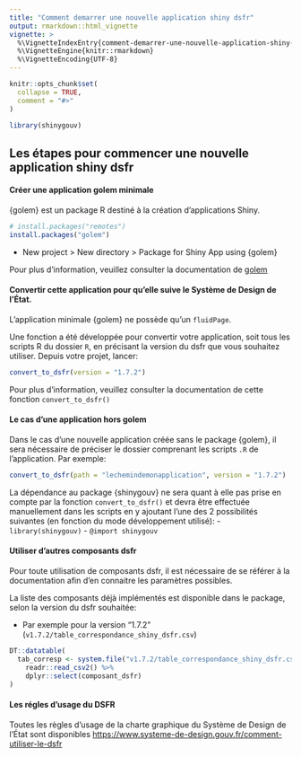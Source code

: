 ```yaml
---
title: "Comment demarrer une nouvelle application shiny dsfr"
output: rmarkdown::html_vignette
vignette: >
  %\VignetteIndexEntry{comment-demarrer-une-nouvelle-application-shiny-dsfr}
  %\VignetteEngine{knitr::rmarkdown}
  %\VignetteEncoding{UTF-8}
---
```


```r
knitr::opts_chunk$set(
  collapse = TRUE,
  comment = "#>"
)
```

```r
library(shinygouv)
```

<!-- WARNING - This vignette is generated by {fusen} from /dev/flat_new_app_dsfr.Rmd: do not edit by hand -->

## Les étapes pour commencer une nouvelle application shiny dsfr

#### Créer une application golem minimale

{golem} est un package R destiné à la création d'applications Shiny.


```r
# install.packages("remotes")
install.packages("golem")
```

+  New project > New directory > Package for Shiny App using {golem} 

Pour plus d'information, veuillez consulter la documentation de [golem](https://thinkr-open.github.io/golem/articles/a_start.html)


#### Convertir cette application pour qu'elle suive le Système de Design de l'État.

L'application minimale {golem} ne possède qu'un `fluidPage`.

Une fonction a été développée pour convertir votre application, soit tous les scripts R du dossier `R`, en précisant la version du dsfr que vous souhaitez utiliser.
Depuis votre projet, lancer: 


```r
convert_to_dsfr(version = "1.7.2")
```

Pour plus d'information, veuillez consulter la documentation de cette fonction `convert_to_dsfr()`



#### Le cas d'une application hors golem

Dans le cas d'une nouvelle application créée sans le package {golem}, il sera nécessaire de préciser le dossier comprenant les scripts `.R` de l'application.
Par exemple: 


```r
convert_to_dsfr(path = "lechemindemonapplication", version = "1.7.2")
```

La dépendance au package {shinygouv} ne sera quant à elle pas prise en compte par la fonction `convert_to_dsfr()` et devra être effectuée manuellement dans les scripts en y ajoutant l'une des 2 possibilités suivantes (en fonction du mode développement utilisé):
- `library(shinygouv)`
- `@import shinygouv`


#### Utiliser d'autres composants dsfr

Pour toute utilisation de composants dsfr, il est nécessaire de se référer à la documentation afin d'en connaitre les paramètres possibles.

La liste des composants déjà implémentés est disponible dans le package, selon la version du dsfr souhaitée:

- Par exemple pour la version "1.7.2" (`v1.7.2/table_correspondance_shiny_dsfr.csv`)


```r
DT::datatable(
  tab_corresp <- system.file("v1.7.2/table_correspondance_shiny_dsfr.csv", package = "shinygouv") %>%
    readr::read_csv2() %>% 
    dplyr::select(composant_dsfr)
)
```

#### Les régles d'usage du DSFR

Toutes les règles d'usage de la charte graphique du Système de Design de l'État sont disponibles [https://www.systeme-de-design.gouv.fr/comment-utiliser-le-dsfr](https://www.systeme-de-design.gouv.fr/comment-utiliser-le-dsfr)



